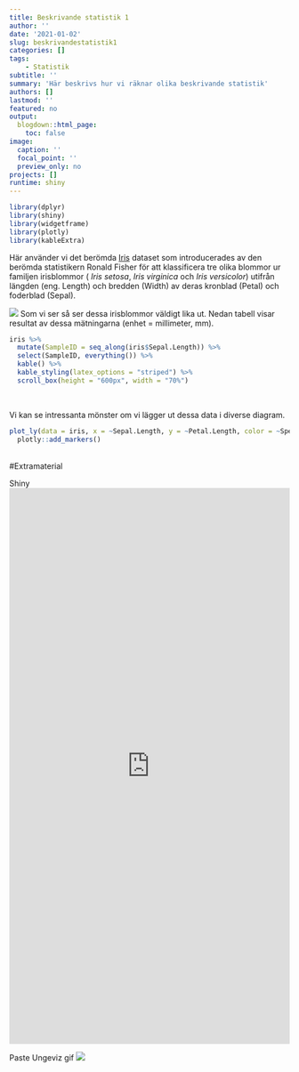 ```yaml
---
title: Beskrivande statistik 1
author: ''
date: '2021-01-02'
slug: beskrivandestatistik1
categories: []
tags:
    - Statistik
subtitle: ''
summary: 'Här beskrivs hur vi räknar olika beskrivande statistik'
authors: []
lastmod: ''
featured: no
output:
  blogdown::html_page:
    toc: false
image:
  caption: ''
  focal_point: ''
  preview_only: no
projects: []
runtime: shiny
---
```


```r
library(dplyr)
library(shiny)
library(widgetframe)
library(plotly)
library(kableExtra)

```



Här använder vi det berömda [Iris](https://en.wikipedia.org/wiki/Iris_flower_data_set) dataset som introducerades av den berömda statistikern Ronald Fisher för att klassificera tre olika blommor ur familjen irisblommor ( _Iris setosa_, _Iris virginica_ och _Iris versicolor_) utifrån längden (eng. Length) och bredden (Width) av deras kronblad (Petal) och foderblad (Sepal).
  
  
![](iris.png)
Som vi ser så ser dessa irisblommor väldigt lika ut. Nedan tabell visar resultat av dessa mätningarna (enhet = millimeter, mm).
  
```r

iris %>%
  mutate(SampleID = seq_along(iris$Sepal.Length)) %>%
  select(SampleID, everything()) %>%
  kable() %>%
  kable_styling(latex_options = "striped") %>%
  scroll_box(height = "600px", width = "70%")


```

<br>


Vi kan se intressanta mönster om vi lägger ut dessa data i diverse diagram.
```r


plot_ly(data = iris, x = ~Sepal.Length, y = ~Petal.Length, color = ~Species) %>%
  plotly::add_markers()

```



<br>
#Extramaterial



Shiny
<iframe height="1000" width="100%" frameborder="no" src="https://wbs-tw.shinyapps.io/CPquant-Shiny/"> </iframe>



Paste Ungeviz gif
![](test.gif)







